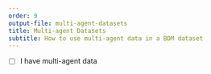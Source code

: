 ```yaml
---
order: 9
output-file: multi-agent-datasets
title: Multi-agent Datasets
subtitle: How to use multi-agent data in a BDM dataset
---
```


- [ ] I have multi-agent data
